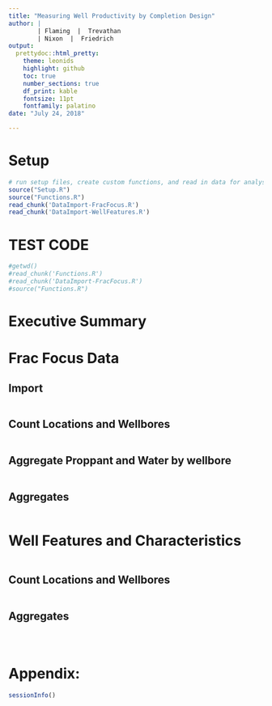```yaml
---
title: "Measuring Well Productivity by Completion Design"
author: | 
        | Flaming  |  Trevathan
        | Nixon  |  Friedrich
output:
  prettydoc::html_pretty:
    theme: leonids
    highlight: github
    toc: true
    number_sections: true
    df_print: kable
    fontsize: 11pt
    fontfamily: palatino
date: "July 24, 2018"

---
```


# Setup




<!-- ```{r code = readLines('Setup.R'), message=FALSE, warning=FALSE} -->
<!-- ``` -->

```r
# run setup files, create custom functions, and read in data for analysis
source("Setup.R")
source("Functions.R")
read_chunk('DataImport-FracFocus.R')
read_chunk('DataImport-WellFeatures.R')

```




# TEST CODE #
```r

#getwd()
#read_chunk('Functions.R')
#read_chunk('DataImport-FracFocus.R')
#source("Functions.R")

```

# Executive Summary




# Frac Focus Data


## Import

```r
```

## Count Locations and Wellbores

```r
```

## Aggregate Proppant and Water by wellbore

```r
```

## Aggregates

```r
```

# Well Features and Characteristics

```r
```

## Count Locations and Wellbores

```r
```

## Aggregates

```r
```


```r


```




```r

```



# Appendix:

```r
sessionInfo()
```